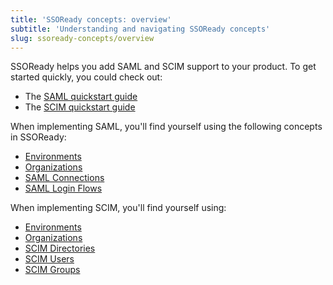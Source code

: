 ```yaml
---
title: 'SSOReady concepts: overview'
subtitle: 'Understanding and navigating SSOReady concepts'
slug: ssoready-concepts/overview
---
```


SSOReady helps you add SAML and SCIM support to your product. To get started
quickly, you could check out:

* The [SAML quickstart guide](/docs/saml/saml-quickstart)
* The [SCIM quickstart guide](/docs/scim/scim-quickstart)

When implementing SAML, you'll find yourself using the following concepts in
SSOReady:

* [Environments](/docs/ssoready-concepts/environments)
* [Organizations](/docs/ssoready-concepts/organizations)
* [SAML Connections](/docs/ssoready-concepts/saml-connections)
* [SAML Login Flows](/docs/ssoready-concepts/saml-login-flows)

When implementing SCIM, you'll find yourself using:

* [Environments](/docs/ssoready-concepts/environments)
* [Organizations](/docs/ssoready-concepts/organizations)
* [SCIM Directories](/docs/ssoready-concepts/scim-directories)
* [SCIM Users](/docs/ssoready-concepts/scim-users)
* [SCIM Groups](/docs/ssoready-concepts/scim-groups)
